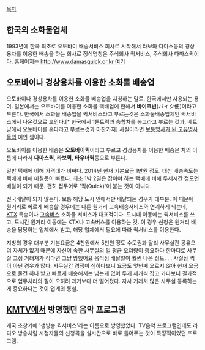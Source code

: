 [[목차]]
== 한국의 소화물업체 ==
1993년에 한국 최초로 오토바이 배송서비스 회사로 시작해서 라보와 다마스등의 경상용차를 이용한 배송을 하는 회사로 정식명칭은 주식회사 퀵서비스, 주식회사 다마스퀵이다.
홈페이지는 [[http://www.damasquick.or.kr 여기]]

== 오토바이나 경상용차를 이용한 소화물 배송업 ==
오토바이나 경상용차를 이용한 소화물 배송업을 지칭하는 말로, 한국에서만 사용되는 용어. 일본에서는 오토바이를 이용한 소화물 택배업에 한해서 '''바이크빈'''(バイク便)이라고 부른다. 한국에서 소화물 배송업을 퀵서비스라고 부르는것은 소화물배송업체인 퀵서비스에서 나온것으로 보인다.[* 한국에서 1톤트럭과 승합차를 봉고라고 부르는 것과, 베트남에서 오토바이를 혼다라고 부르는것과 마찬가지] 사실이라면 [[보통명사가 된 고유명사들]]의 예인 셈이다.

오토바이를 이용한 배송은 '''오토바이퀵'''이라고 부르고 경상용차를 이용한 배송은 차의 이름에 따라서 '''다마스퀵''', '''라보퀵''', '''타우너퀵'''등으로 부른다.

일반 택배에 비해 가격대가 비싸다. 2014년 현재 기본요금 1만원 정도. 대신 배송속도는 택배에 비해 미칠듯이 빠르다. 최소 1박 2일은 잡아야 하는 택배에 비해 두세시간 정도면 배달이 되기 때문. 괜히 접두어로 '퀵(Quick)'이 붙는 것이 아니다. 

전국배달이 되지 않는다. 보통 해당 도시 안에서만 배달되는 경우가 대부분. 이 때문에 원거리로 빠르게 배송할 경우에는 다른 원거리 고속배송서비스와 연계하게 되는데, [[KTX]] 특송이나 [[고속버스]] 소화물 서비스가 대표적이다. 도시내 이동에는 퀵서비스를 쓰고, 도시간 원거리 이동에는 KTX나 고속버스를 이용하는 것. 이 경우 신청은 원거리 배송을 담당하는 업체에서 받고, 해당 업체에서 필요에 따라 퀵서비스를 이용한다. 

지방의 경우 대부분 기본요금은 4천원에서 5천원 정도 수도권과 달리 사무실간 공유오더 자체가 없기 때문에 자신이 속한 사무실의 일 평균 오더량이 중요하다 한마디로 사무실  고정 거래처가 적다면 그냥 망했어요 음식점 배달일이 훨씬 나은 정도. . . 사실상 퀵이 아닌 경우가 많다. 사무실간 경쟁이 심하다보니 요금도 몇년째 오르지 않아 현재 요금으로 물건 하나 받고 빠르게 배송해서는 남는게 없어 두개 세개씩 잡고 가다보니 결과적으로 업무처리의 질이 오히려 과거보다 더 떨어졌다. 자사 거래처 많은 사무실 등록하는게 중요하다는 것이 업계의 통설.

== [[KMTV]]에서 방영했던 음악 프로그램 ==
개국 초창기에 '생방송 퀵서비스'라는 이름으로 방영했었다. TV음악 프로그램인데도 라디오 방송처럼 시청자들의 신청곡을 실시간으로 바로 틀어주는 것이 특징적이었던 프로그램. 
